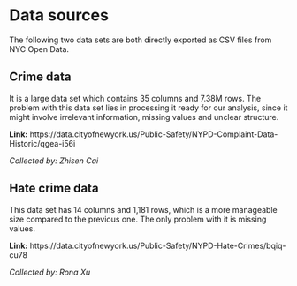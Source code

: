 # Data sources

The following two data sets are both directly exported as CSV files from NYC Open Data. 

## Crime data

It is a large data set which contains 35 columns and 7.38M rows. The problem with this data set lies in processing it ready for our analysis, since it might involve irrelevant information, missing values and unclear structure. 

**Link:** https://data.cityofnewyork.us/Public-Safety/NYPD-Complaint-Data-Historic/qgea-i56i

*Collected by: Zhisen Cai*

## Hate crime data

This data set has 14 columns and 1,181 rows, which is a more manageable size compared to the previous one. The only problem with it is missing values. 

**Link:** https://data.cityofnewyork.us/Public-Safety/NYPD-Hate-Crimes/bqiq-cu78

*Collected by: Rona Xu*